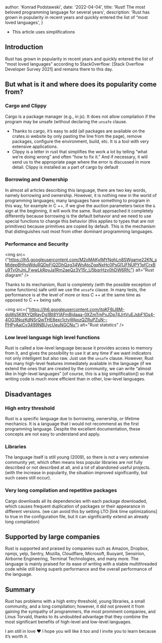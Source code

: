 
  author: 'Konrad Podstawski',
  date: '2022-04-04',
  title: 'Rust! The most beloved programming language for several years',
  description:
    'Rust has grown in popularity in recent years and quickly entered the list of “most loved languages',
}


* This article uses simplifications
## Introduction
Rust has grown in popularity in recent years and quickly entered the list of “most loved languages” according to StackOverflow: [Stack Overflow Developer Survey 2021] and remains there to this day.

## But what is it and where does its popularity come from?

### Cargo and Clippy

Cargo is a package manager (e.g., in js). It does not allow compilation if the program may be unsafe (without declaring the `unsafe` clause.
* Thanks to cargo, it’s easy to add (all packages are available on the crates.io website by only pasting the line from the page), remove packages, configure the environment, build, etc. It is a tool with very extensive applications.
* Clippy is a letter in rust that simplifies the work a lot by telling “what we’re doing wrong” and often “how to fix it.” And if necessary, it will send us to the appropriate page where the error is discussed in more detail. Clippy is installed as a part of cargo by default

### Borrowing and Ownership

In almost all articles describing this language, there are two key words, namely borrowing and ownership. 
However, it is nothing new in the world of programming languages; many languages have something to program in this way, for example in C ++, if we give the auction parameters twice the `&` sign at the beginning, it will work the same.
Rust approached it completely differently because borrowing is the default behavior and we need to use special functions to change this behavior (this applies to types that are not primitives) because primitives are copied by default.
This is the mechanism that distinguishes rust most from other dominant programming languages.

### Performance and Security

<img src={"https://lh5.googleusercontent.com/M2oMAKylMYNqhLn8SWgame22KN_sMidepBHhoWduRQDpFjQ2DhQzg34WnAtoZgqNxHc0PsGl1JFNUPY1pfCrxBu9Tv0hJnj_FwwLkRpyJa1Rm2aeQz3V15r_U5bqrHzv0hDW6Rfc"} alt="Rust diagram" />

Thanks to its mechanism, Rust is completely (with the possible exception of some functions) safe until we use the `unsafe` clause.
In many tests, the performance is at the level of more or less C ++ at the same time as opposed to C ++ being safe.

<img src={"https://lh6.googleusercontent.com/jtqKF6iJ8M-doWs5K9XYQtRayDg1Bt8YIAFmBjdaaa-0XZmTmPxJDp74JrtVuEJsbF1Gs4-4OG3NozKdNSrQwTHE8exc1ctyWkpzQZRuPZuN--PHPyAaiCv3499NBUycUeuNGCNu"} alt="Rust statstics" />

### Low level language high level functions
Rust is called a low-level language because it provides access to memory from it, and gives the possibility to use it at any time if we want indicators not only intelligent but also raw. Just use the `unsafe` clause. However, Rust has many high-level features immediately available in the language (if we extend the ones that are created by the community, we can write “almost like in high-level languages” [of course, this is a big simplification]) so that writing code is much more efficient than in other, low-level languages. 

## Disadvantages

### High entry threshold
Rust is a specific language due to borrowing, ownership, or lifetime mechanics. It is a language that I would not recommend as the first programming language. Despite the excellent documentation, these concepts are not easy to understand and apply.

### Libraries
The language itself is still young (2009), so there is not a very extensive community yet, which often means less popular libraries are not fully described or not described at all, and a lot of abandoned useful projects. (with the increase in popularity, the situation improved significantly, but such cases still occur).

### Very long compilation and repetitive packages

Cargo downloads all its dependencies with each package downloaded, which causes frequent duplication of packages or their appearance in different versions. (we can avoid this by setting LTO [link time optimizations] to true in the configuration file, but it can significantly extend an already long compilation)

## Supported by large companies

Rust is supported and praised by companies such as Amazon, Dropbox, npmjs, yelp, Sentry, Mozilla, Cloudflare, Microsoft, Buoyant, Sensirion, Airborne Engineering, Terminal Technologies, and many more.
The language is mainly praised for its ease of writing with a stable multithreaded code while still being superb performance and the overall performance of the language. 

## Summary

Rust has problems with a high entry threshold, young libraries, a small community, and a long compilation; however, it did not prevent it from gaining the sympathy of programmers, the most prominent companies, and Linus Torvald, thanks to its undoubted advantage that they combine the most significant benefits of high-level and low-level languages.

I am still in love ❤️ I hope you will like it too and I invite you to learn because it’s worth it.